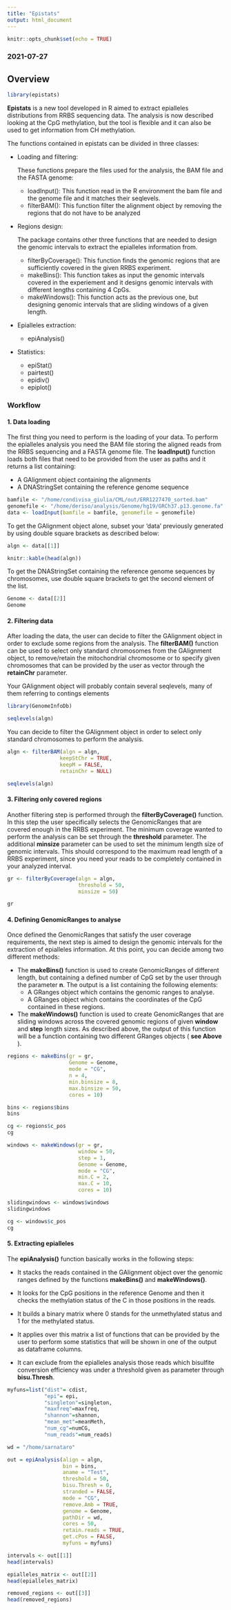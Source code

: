 ```yaml
---
title: "Epistats"
output: html_document
---
```


```r
knitr::opts_chunk$set(echo = TRUE)
```

### __2021-07-27__
## Overview
```r
library(epistats)
```
**Epistats** is a new tool developed in R aimed to extract epialleles distributions from RRBS sequencing data. The analysis is now described looking at the CpG methylation, but the tool is flexible and it can also be used to get information from CH methylation.

The functions contained in epistats can be divided in three classes: 

* Loading and filtering:

  These functions prepare the files used for the analysis, the BAM file and the FASTA genome:
  + loadInput(): This function read in the R environment the bam file and the genome file and it matches their seqlevels. 
  + filterBAM(): This function filter the alignment object by removing the regions that do not have to be analyzed 


* Regions design: 

  The package contains other three functions that are needed to design the genomic intervals to extract the epialleles information from. 
  
  + filterByCoverage(): This function finds the genomic regions that are sufficiently covered in the given RRBS experiment. 
  + makeBins(): This function takes as input the genomic intervals covered in the experiement and it designs genomic intervals with different lengths containing 4 CpGs. 
  + makeWindows(): This function acts as the previous one, but designing genomic intervals that are sliding windows of a given length. 

* Epialleles extraction: 

  + epiAnalysis()

* Statistics: 

  + epiStat()
  + pairtest() 
  + epidiv()
  + epiplot()
  
### **Workflow**

#### 1. **Data loading** 

The first thing you need to perform is the loading of your data. To perform the epialleles analysis you need the BAM file storing the aligned reads from the RRBS sequencing and a FASTA genome file. 
The __loadInput()__ function loads both files that need to be provided from the user as paths and it returns a list containing:

* A GAlignment object containing the alignments 
* A DNAStringSet containing the reference genome sequence 


```r
bamfile <- "/home/condivisa_giulia/CML/out/ERR1227470_sorted.bam"
genomefile <- "/home/deriso/analysis/Genome/hg19/GRCh37.p13.genome.fa"
data <- loadInput(bamfile = bamfile, genomefile = genomefile)
```

To get the GAlignment object alone, subset your 'data' previously generated by using double square brackets as described below:

```r
algn <- data[[1]]
```

```r
knitr::kable(head(algn))
```

To get the DNAStringSet containing the reference genome sequences by chromosomes, use double square brackets to get the second element of the list.


```r
Genome <- data[[2]]
Genome
```
#### 2. **Filtering data**

After loading the data, the user can decide to filter the GAlignment object in order to exclude some regions from the analysis. 
The __filterBAM()__ function can be used to select only standard chromosomes from the GAlignment object, to remove/retain the mitochondrial chromosome or to specify given chromosomes that can be provided by the user as vector through the __retainChr__ parameter. 

Your GAlignment object will probably contain several seqlevels, many of them referring to contings elements 

```r
library(GenomeInfoDb)
```

```r
seqlevels(algn)
```
You can decide to filter the GAlignment object in order to select only standard chromosomes to perform the analysis. 

```r
algn <- filterBAM(algn = algn, 
                 keepStChr = TRUE, 
                 keepM = FALSE, 
                 retainChr = NULL)
```
```r
seqlevels(algn)
```


#### 3. **Filtering only covered regions** 

Another filtering step is performed through the __filterByCoverage()__ function. In this step the user specifically selects the GenomicRanges that are covered enough in the RRBS experiment. The minimum coverage wanted to perform the analysis can be set through the __threshold__ parameter.
The additional __minsize__ parameter can be used to set the minimum length size of genomic intervals. This should correspond to the maximum read length of a RRBS experiment, since you need your reads to be completely contained in your analyzed interval. 

```r
gr <- filterByCoverage(algn = algn, 
                       threshold = 50, 
                       minsize = 50)
```
```r
gr
```


#### 4. **Defining GenomicRanges to analyse** 

Once defined the GenomicRanges that satisfy the user coverage requirements, the next step is aimed to design the genomic intervals for the extraction of epialleles information. 
At this point, you can decide among two different methods: 

* The __makeBins()__ function is used to create GenomicRanges of
  different length, but containing a defined number of CpG set by the user
  through the parameter __n__.
  The output is a list containing the following elements:
  + A GRanges object which contains the genomic ranges to analyse.
  + A GRanges object which contains the coordinates of the CpG contained in        these regions.

* The __makeWindows()__ function is used to create GenomicRanges that are
  sliding windows across the covered genomic regions of given __window__ and
  __step__ length sizes. As described above, the output of this function will
  be a function containing two different GRanges objects ( __see Above__ ).
  
  
```r
regions <- makeBins(gr = gr, 
                    Genome = Genome, 
                    mode = "CG", 
                    n = 4, 
                    min.binsize = 8,
                    max.binsize = 50, 
                    cores = 10)
```
```r
bins <- regions$bins
bins
```


```r
cg <- regions$c_pos
cg
```
```r
windows <- makeWindows(gr = gr, 
                       window = 50, 
                       step = 1, 
                       Genome = Genome, 
                       mode = "CG", 
                       min.C = 2, 
                       max.C = 10, 
                       cores = 10)

slidingwindows <- windows$windows
slidingwindows
```
```r
cg <- windows$c_pos
cg
```
#### 5. **Extracting epialleles** 

The __epiAnalysis()__ function basically works in the following steps:

* It stacks the reads contained in the GAlignment object over the genomic
  ranges defined by the functions __makeBins()__ and __makeWindows()__. 

* It looks for the CpG positions in the reference Genome and then it checks the
  methylation status of the C in those positions in the reads. 

* It builds a binary matrix where 0 stands for the unmethylated status and 1
  for the methylated status. 

* It applies over this matrix a list of functions that can be provided by the
  user to perform some statistics that will be shown in one of the output as
  dataframe columns. 
  
* It can exclude from the epialleles analysis those reads which bisulfite conversion efficiency was under a threshold given as parameter through __bisu.Thresh__.

```r
myfuns=list("dist"= cdist,
            "epi"= epi, 
            "singleton"=singleton, 
            "maxfreq"=maxfreq,
            "shannon"=shannon,
            "mean_met"=meanMeth,
            "num_cg"=numCG,
            "num_reads"=num_reads)
```



```r
wd = "/home/sarnataro"

out = epiAnalysis(align = algn, 
                  bin = bins,
                  aname = "Test", 
                  threshold = 50, 
                  bisu.Thresh = 0,
                  stranded = FALSE, 
                  mode = "CG",
                  remove.Amb = TRUE, 
                  genome = Genome, 
                  pathDir = wd, 
                  cores = 50, 
                  retain.reads = TRUE, 
                  get.cPos = FALSE,
                  myfuns = myfuns)

```

```r
intervals <- out[[1]]
head(intervals)
```
```r
epialleles_matrix <- out[[2]]
head(epialleles_matrix)
```

```r
removed_regions <- out[[3]]
head(removed_regions)
```



